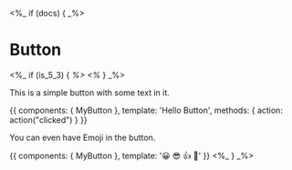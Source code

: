<%_ if (docs) { _%>

<Meta title="MDX|Button" component={MyButton} />

# Button

<%_ if (is_5_3) { _%>
<Props of={MyButton} />
<%_ } _%>

This is a simple button with some text in it.

<Preview>
  <Story name="With Text">
    {{
        components: { MyButton },
        template: '<my-button @click="action">Hello Button</my-button>',
        methods: { action: action("clicked") }
    }}
  </Story>
</Preview>

You can even have Emoji in the button.

<Preview>
  <Story name="With Some Emoji">
    {{
        components: { MyButton },
        template: '<my-button>😀 😎 👍 💯</my-button>'
    }}
  </Story>
</Preview>
<%_ } _%>
